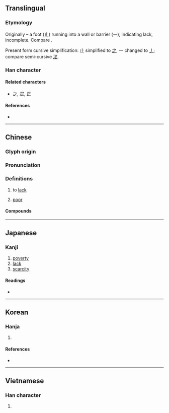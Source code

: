 {{character info/new}}
==Translingual==

===Etymology===
Originally {{Han compound|止|t1=foot|一|ls=ic}} – a foot (止) running into a wall or barrier (一), indicating lack, incomplete. Compare {{m|mul|正||complete|sc=Hani}}.

Present form cursive simplification: 止 simplified to [[之]], 一 changed to [[丿]]; compare semi-cursive [[疋]].

===Han character===
{{Han char|rn=4|rad=丿|as=04|sn=5|four=20307|canj=HINO|ids=⿱丿之}}

====Related characters====
* [[之]], [[疋]], [[正]]

====References====
* {{Han ref|kx=0082.100|dkj=00133|hdz=10034.030|uh=4E4F|ud=20047|bh=A546|bd=42310}}

----

==Chinese==
{{zh-forms}}

===Glyph origin===
{{Han etym}}

===Pronunciation===
{{zh-pron
|m=fá
|c=fat6
|mn=hoa̍t/ha̍t
|mn_note=hoa̍t - literary; ha̍t - vernacular
|mc=y
|oc=y
|cat=v,a
}}

===Definitions===
{{zh-hanzi}}

# to [[lack]]
#: {{zh-l|缺乏|to lack; to be short of}}
# [[poor]]
#: {{zh-l|貧乏|poor}}
#: {{zh-l|疲乏|tired}}

====Compounds====
{{zh-der|不乏|不乏其人|不虞匱乏|中饋乏人|乏人|乏人問津|乏倦|乏味|乏善可陳|乏困|乏地|乏手|乏月|乏桶|乏樣子|乏煤|乏用|乏角兒|乏貨|乏趣|乏頓|人困馬乏|倦乏|分身乏術|力乏兵衰|力困筋乏|勞乏|匱乏|周急繼乏|回天乏術|回生乏術|困乏|害乏|家道消乏|彈性疲乏|後繼乏人|後繼乏力|承乏|振貧濟乏|春困秋乏|欲振乏力|歇乏|消乏|疲乏|疲乏強度|空乏|窮乏|絕乏|缺乏|謝乏|貧乏|賑窮濟乏|返魂乏術|道乏|銷乏|闕乏|養乏}}

----

==Japanese==

===Kanji===
{{ja-kanji|grade=c|rs=丿04}}

# [[poverty]]
# [[lack]]
# [[scarcity]]

====Readings====
* {{ja-readings|on=[[ぼう]] (bō) > [[ぼふ]] (bofu)|kun=[[とぼしい]] (toboshii)}}

----

==Korean==

===Hanja===
{{ko-hanja|hangeul=핍|eumhun=모자랄|ehrv=mojaral|ehmr=mojaral|ehy=}}

# {{defn|lang=ko|sort=丿04}}

====References====
* {{Hanja ref|nav=12238}}

----

==Vietnamese==

===Han character===
{{vi-hantu|phạp|rs=丿04}}

# {{defn|lang=vi|sort=丿04}}